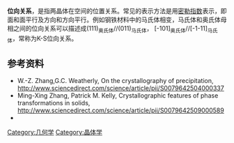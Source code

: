 {{dead end|time=2014-06-29T12:41:34+00:00}}

'''位向关系'''，是指两晶体在空间的位置关系。常见的表示方法是用[[密勒指数|密勒指数]]表示，即面和面平行及方向和方向平行。例如钢铁材料中的马氏体相变，马氏体和奥氏体母相之间的位向关系可以描述成(111)<sub>奥氏体</sub>//(011)<sub>马氏体</sub>， [-101]<sub>奥氏体</sub>//[-1-11]<sub>马氏体</sub>，常称为K-S位向关系。


==参考资料==
<references />
<!--- After listing your sources please cite them using inline citations and place them after the information they cite. Please see http://en.wikipedia.org/wiki/Wikipedia:REFB for instructions on how to add citations. --->
*W.-Z. Zhang,G.C. Weatherly, On the crystallography of precipitation, http://www.sciencedirect.com/science/article/pii/S0079642504000337{{Wayback|url=http://www.sciencedirect.com/science/article/pii/S0079642504000337 |date=20150924161314 }}
*Ming-Xing Zhang, Patrick M. Kelly, Crystallographic features of phase transformations in solids, http://www.sciencedirect.com/science/article/pii/S0079642509000589{{Wayback|url=http://www.sciencedirect.com/science/article/pii/S0079642509000589 |date=20150924161315 }}
*

[[Category:几何学|Category:几何学]]
[[Category:晶体学|Category:晶体学]]
